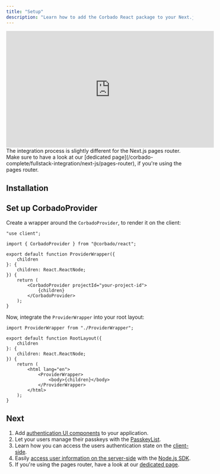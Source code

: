 ```yaml
---
title: "Setup"
description: "Learn how to add the Corbado React package to your Next.js application."
---
```



<iframe
  width="560"
  height="315"
  src="https://www.youtube.com/embed/4XSnieeHapM"
  title="Passkeys Next.js: How to Implement Passkeys in Next.js Apps"
  frameborder="0"
  allow="accelerometer; autoplay; clipboard-write; encrypted-media; gyroscope; picture-in-picture"
  allowfullscreen
></iframe>

<Note>
    The integration process is slightly different for the Next.js pages router.
    Make sure to have a look at our [dedicated page](/corbado-complete/fullstack-integration/next-js/pages-router), if you're using the pages router.
</Note>

## Installation

<Installation />

## Set up CorbadoProvider

Create a wrapper around the `CorbadoProvider`, to render it on the client:

```tsx ProviderWrapper.tsx
"use client";

import { CorbadoProvider } from "@corbado/react";

export default function ProviderWrapper({
    children
}: {
    children: React.ReactNode;
}) {
    return (
        <CorbadoProvider projectId="your-project-id">
            {children}
        </CorbadoProvider>
    );
}
```

Now, integrate the `ProviderWrapper` into your root layout:

```tsx layout.tsx
import ProviderWrapper from "./ProviderWrapper";

export default function RootLayout({
    children
}: {
    children: React.ReactNode;
}) {
    return (
        <html lang="en">
            <ProviderWrapper>
                <body>{children}</body>
            </ProviderWrapper>
        </html>
    );
}
```

<CorbadoProviderReference />

## Next

1. Add [authentication UI components](/corbado-complete/fullstack-integration/next-js/corbadoauth) to your application.
2. Let your users manage their passkeys with the [PasskeyList](/corbado-complete/fullstack-integration/next-js/passkeylist).
3. Learn how you can access the users authentication state on the [client-side](/corbado-complete/fullstack-integration/next-js/authentication-state-client).
4. Easily [access user information on the server-side](/corbado-complete/fullstack-integration/next-js/authentication-state-server)
with the [Node.js SDK](/corbado-complete/backend-integration/node-js-sdk).
5. If you're using the pages router, have a look at our [dedicated page](/corbado-complete/fullstack-integration/next-js/pages-router).